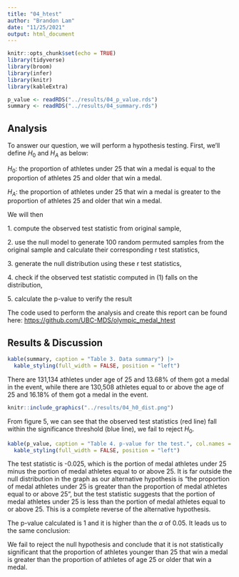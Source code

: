 ```yaml
---
title: "04_htest"
author: "Brandon Lam"
date: "11/25/2021"
output: html_document
---
```


```r
knitr::opts_chunk$set(echo = TRUE)
library(tidyverse)
library(broom)
library(infer)
library(knitr)
library(kableExtra)
```

```r
p_value <- readRDS("../results/04_p_value.rds")
summary <- readRDS("../results/04_summary.rds")
```

## Analysis

To answer our question, we will perform a hypothesis testing. First, we'll define $H_0$ and $H_A$ as below:

$H_0:$ the proportion of athletes under 25 that win a medal is equal to the proportion of athletes 25 and older that win a medal.

$H_A:$ the proportion of athletes under 25 that win a medal is greater to the proportion of athletes 25 and older that win a medal.

We will then

1\. compute the observed test statistic from original sample,

2\. use the null model to generate 100 random permuted samples from the original sample and calculate their corresponding r test statistics,

3\. generate the null distribution using these r test statistics,

4\. check if the observed test statistic computed in (1) falls on the distribution,

5\. calculate the p-value to verify the result

The code used to perform the analysis and create this report can be found here: [https://github.com/UBC-MDS/olympic_medal_htest](https://github.com/UBC-MDS/olympic_medal_htest/)

## Results & Discussion

```r
kable(summary, caption = "Table 3. Data summary") |>
  kable_styling(full_width = FALSE, position = "left")
```

There are 131,134 athletes under age of 25 and 13.68% of them got a medal in the event, while there are 130,508 athletes equal to or above the age of 25 and 16.18% of them got a medal in the event.

```r
knitr::include_graphics("../results/04_h0_dist.png")
```

From figure 5, we can see that the observed test statistics (red line) fall within the significance threshold (blue line), we fail to reject $H_0$.

```r
kable(p_value, caption = "Table 4. p-value for the test.", col.names = 'p-value') |>
  kable_styling(full_width = FALSE, position = "left")
```

The test statistic is -0.025, which is the portion of medal athletes under 25 minus the portion of medal athletes equal to or above 25. It is far outside the null distribution in the graph as our alternative hypothesis is "the proportion of medal athletes under 25 is greater than the proportion of medal athletes equal to or above 25", but the test statistic suggests that the portion of medal athletes under 25 is less than the portion of medal athletes equal to or above 25. This is a complete reverse of the alternative hypothesis.

The p-value calculated is 1 and it is higher than the $\alpha$ of 0.05. It leads us to the same conclusion:

We fail to reject the null hypothesis and conclude that it is not statistically significant that the proportion of athletes younger than 25 that win a medal is greater than the proportion of athletes of age 25 or older that win a medal.


